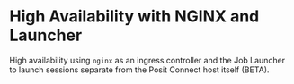 # High Availability with NGINX and Launcher

High availability using `nginx` as an ingress controller and the Job Launcher to launch sessions separate from the Posit Connect host itself (BETA).

```.yaml
```